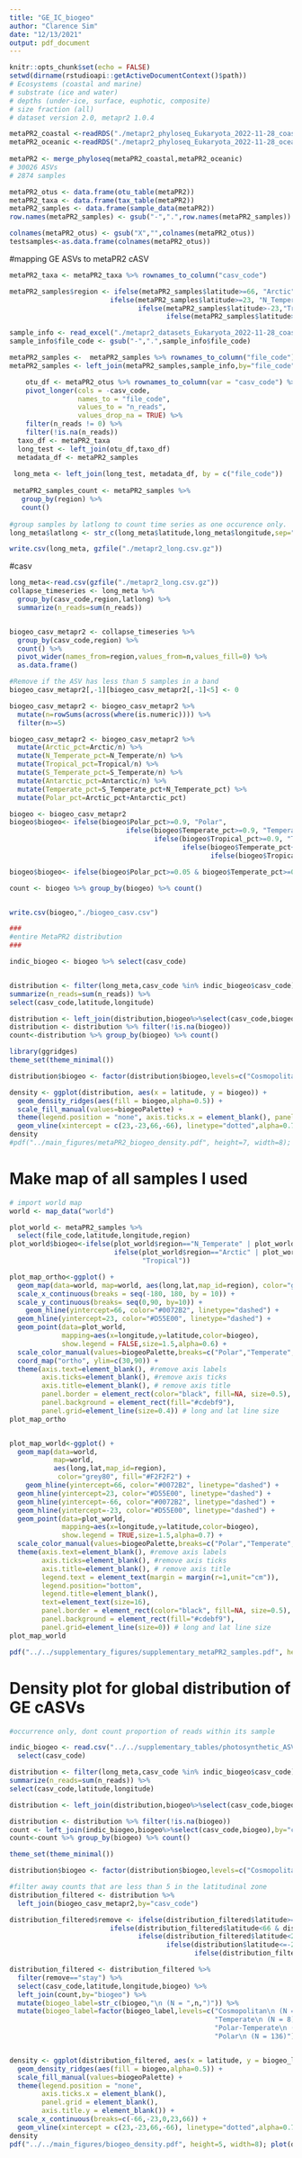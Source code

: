 ```yaml
---
title: "GE_IC_biogeo"
author: "Clarence Sim"
date: "12/13/2021"
output: pdf_document
---
```


```r
knitr::opts_chunk$set(echo = FALSE)
setwd(dirname(rstudioapi::getActiveDocumentContext()$path))
# Ecosystems (coastal and marine)
# substrate (ice and water)
# depths (under-ice, surface, euphotic, composite)
# size fraction (all)
# dataset version 2.0, metapr2 1.0.4

metaPR2_coastal <-readRDS("./metapr2_phyloseq_Eukaryota_2022-11-28_coastal.rds") 
metaPR2_oceanic <-readRDS("./metapr2_phyloseq_Eukaryota_2022-11-28_oceanic.rds")
  
metaPR2 <- merge_phyloseq(metaPR2_coastal,metaPR2_oceanic)
# 30026 ASVs
# 2874 samples

metaPR2_otus <- data.frame(otu_table(metaPR2))
metaPR2_taxa <- data.frame(tax_table(metaPR2))
metaPR2_samples <- data.frame(sample_data(metaPR2))
row.names(metaPR2_samples) <- gsub("-",".",row.names(metaPR2_samples))

colnames(metaPR2_otus) <- gsub("X","",colnames(metaPR2_otus))
testsamples<-as.data.frame(colnames(metaPR2_otus))
```

#mapping GE ASVs to metaPR2 cASV

```r

metaPR2_taxa <- metaPR2_taxa %>% rownames_to_column("casv_code")

metaPR2_samples$region <- ifelse(metaPR2_samples$latitude>=66, "Arctic",
                         ifelse(metaPR2_samples$latitude>=23, "N_Temperate",
                                ifelse(metaPR2_samples$latitude>-23,"Tropical",
                                       ifelse(metaPR2_samples$latitude>-66,"S_Temperate","Antarctic"))))

sample_info <- read_excel("./metapr2_datasets_Eukaryota_2022-11-28_coastal_oceanic/samples.xlsx") %>% select(file_code,longitude) 
sample_info$file_code <- gsub("-",".",sample_info$file_code)

metaPR2_samples <-  metaPR2_samples %>% rownames_to_column("file_code")
metaPR2_samples <- left_join(metaPR2_samples,sample_info,by="file_code")

    otu_df <- metaPR2_otus %>% rownames_to_column(var = "casv_code") %>%
    pivot_longer(cols = -casv_code,
                 names_to = "file_code",
                 values_to = "n_reads",
                 values_drop_na = TRUE) %>%
    filter(n_reads != 0) %>%
    filter(!is.na(n_reads))
  taxo_df <- metaPR2_taxa
  long_test <- left_join(otu_df,taxo_df)
  metadata_df <- metaPR2_samples
  
 long_meta <- left_join(long_test, metadata_df, by = c("file_code"))
 
 metaPR2_samples_count <- metaPR2_samples %>% 
   group_by(region) %>% 
   count()
  
#group samples by latlong to count time series as one occurence only.
long_meta$latlong <- str_c(long_meta$latitude,long_meta$longitude,sep=",")

write.csv(long_meta, gzfile("./metapr2_long.csv.gz"))
```


#casv

```r
long_meta<-read.csv(gzfile("./metapr2_long.csv.gz"))
collapse_timeseries <- long_meta %>% 
  group_by(casv_code,region,latlong) %>%
  summarize(n_reads=sum(n_reads))


biogeo_casv_metapr2 <- collapse_timeseries %>% 
  group_by(casv_code,region) %>% 
  count() %>%
  pivot_wider(names_from=region,values_from=n,values_fill=0) %>%
  as.data.frame()

#Remove if the ASV has less than 5 samples in a band
biogeo_casv_metapr2[,-1][biogeo_casv_metapr2[,-1]<5] <- 0

biogeo_casv_metapr2 <- biogeo_casv_metapr2 %>% 
  mutate(n=rowSums(across(where(is.numeric)))) %>%
  filter(n>=5)

biogeo_casv_metapr2 <- biogeo_casv_metapr2 %>% 
  mutate(Arctic_pct=Arctic/n) %>%
  mutate(N_Temperate_pct=N_Temperate/n) %>%
  mutate(Tropical_pct=Tropical/n) %>%
  mutate(S_Temperate_pct=S_Temperate/n) %>%
  mutate(Antarctic_pct=Antarctic/n) %>%
  mutate(Temperate_pct=S_Temperate_pct+N_Temperate_pct) %>%
  mutate(Polar_pct=Arctic_pct+Antarctic_pct)

biogeo <- biogeo_casv_metapr2
biogeo$biogeo<- ifelse(biogeo$Polar_pct>=0.9, "Polar",
                             ifelse(biogeo$Temperate_pct>=0.9, "Temperate",
                                    ifelse(biogeo$Tropical_pct>=0.9, "Tropical",
                                           ifelse(biogeo$Temperate_pct+biogeo$Polar_pct>0.9, "Polar-Temperate",
                                                  ifelse(biogeo$Tropical_pct+biogeo$Temperate_pct>0.9, "Temperate-Tropical", "Cosmopolitan")))))

biogeo$biogeo<- ifelse(biogeo$Polar_pct>=0.05 & biogeo$Temperate_pct>=0.05 & biogeo$Tropical_pct>=0.05, "Cosmopolitan", biogeo$biogeo)

count <- biogeo %>% group_by(biogeo) %>% count()


write.csv(biogeo,"./biogeo_casv.csv")

###
#entire MetaPR2 distribution
###

indic_biogeo <- biogeo %>% select(casv_code)


distribution <- filter(long_meta,casv_code %in% indic_biogeo$casv_code) %>% group_by(casv_code,latlong,latitude,longitude) %>%
summarize(n_reads=sum(n_reads)) %>%
select(casv_code,latitude,longitude)

distribution <- left_join(distribution,biogeo%>%select(casv_code,biogeo),by="casv_code") 
distribution <- distribution %>% filter(!is.na(biogeo))
count<-distribution %>% group_by(biogeo) %>% count()

library(ggridges)
theme_set(theme_minimal())

distribution$biogeo <- factor(distribution$biogeo,levels=c("Cosmopolitan","Tropical","Temperate-Tropical","Temperate","Polar-Temperate","Polar"))

density <- ggplot(distribution, aes(x = latitude, y = biogeo)) +
  geom_density_ridges(aes(fill = biogeo,alpha=0.5)) +
  scale_fill_manual(values=biogeoPalette) +
  theme(legend.position = "none", axis.ticks.x = element_blank(), panel.grid=element_blank()) + scale_x_continuous(breaks=c(-66,-23,0,23,66)) + 
  geom_vline(xintercept = c(23,-23,66,-66), linetype="dotted",alpha=0.7)
density
#pdf("../main_figures/metaPR2_biogeo_density.pdf", height=7, width=8); plot(density); dev.off() 

```

# Make map of all samples I used
```r
# import world map
world <- map_data("world")

plot_world <- metaPR2_samples %>%
  select(file_code,latitude,longitude,region)
plot_world$biogeo<-ifelse(plot_world$region=="N_Temperate" | plot_world$region=="S_Temperate", "Temperate",
                          ifelse(plot_world$region=="Arctic" | plot_world$region=="Antarctic", "Polar", 
                                 "Tropical"))

plot_map_ortho<-ggplot() +
  geom_map(data=world, map=world, aes(long,lat,map_id=region), color="grey80", fill="#F2F2F2") +
  scale_x_continuous(breaks = seq(-180, 180, by = 10)) +
  scale_y_continuous(breaks= seq(0,90, by=10)) +
    geom_hline(yintercept=66, color="#0072B2", linetype="dashed") +
  geom_hline(yintercept=23, color="#D55E00", linetype="dashed") +
  geom_point(data=plot_world,
             mapping=aes(x=longitude,y=latitude,color=biogeo),
             show.legend = FALSE,size=1.5,alpha=0.6) +
  scale_color_manual(values=biogeoPalette,breaks=c("Polar","Temperate","Tropical")) +
  coord_map("ortho", ylim=c(30,90)) +
  theme(axis.text=element_blank(), #remove axis labels
        axis.ticks=element_blank(), #remove axis ticks
        axis.title=element_blank(), # remove axis title
        panel.border = element_rect(color="black", fill=NA, size=0.5),
        panel.background = element_rect(fill="#cdebf9"),
        panel.grid=element_line(size=0.4)) # long and lat line size
plot_map_ortho


plot_map_world<-ggplot() +
  geom_map(data=world,
           map=world,
           aes(long,lat,map_id=region),
            color="grey80", fill="#F2F2F2") +
    geom_hline(yintercept=66, color="#0072B2", linetype="dashed") +
  geom_hline(yintercept=23, color="#D55E00", linetype="dashed") +
  geom_hline(yintercept=-66, color="#0072B2", linetype="dashed") +
  geom_hline(yintercept=-23, color="#D55E00", linetype="dashed") +
  geom_point(data=plot_world,
             mapping=aes(x=longitude,y=latitude,color=biogeo),
             show.legend = TRUE,size=1.5,alpha=0.7) +
  scale_color_manual(values=biogeoPalette,breaks=c("Polar","Temperate","Tropical"),name="Region") +
  theme(axis.text=element_blank(), #remove axis labels
        axis.ticks=element_blank(), #remove axis ticks
        axis.title=element_blank(), # remove axis title
        legend.text = element_text(margin = margin(r=1,unit="cm")),
        legend.position="bottom",
        legend.title=element_blank(),
        text=element_text(size=16),
        panel.border = element_rect(color="black", fill=NA, size=0.5),
        panel.background = element_rect(fill="#cdebf9"),
        panel.grid=element_line(size=0)) # long and lat line size
plot_map_world

pdf("../../supplementary_figures/supplementary_metaPR2_samples.pdf", height=6, width=14) ; plot(plot_map_ortho+plot_map_world); dev.off() 
```

# Density plot for global distribution of GE cASVs
```r
#occurrence only, dont count proportion of reads within its sample

indic_biogeo <- read.csv("../../supplementary_tables/photosynthetic_ASVs_TAXONtable.csv") %>% 
  select(casv_code)

distribution <- filter(long_meta,casv_code %in% indic_biogeo$casv_code) %>% group_by(casv_code,latlong,latitude,longitude) %>%
summarize(n_reads=sum(n_reads)) %>%
select(casv_code,latitude,longitude)

distribution <- left_join(distribution,biogeo%>%select(casv_code,biogeo),by="casv_code") 

distribution <- distribution %>% filter(!is.na(biogeo))
count <- left_join(indic_biogeo,biogeo%>%select(casv_code,biogeo),by="casv_code")
count<-count %>% group_by(biogeo) %>% count()

theme_set(theme_minimal())

distribution$biogeo <- factor(distribution$biogeo,levels=c("Cosmopolitan","Tropical","Temperate-Tropical","Temperate","Polar-Temperate","Polar"))

#filter away counts that are less than 5 in the latitudinal zone 
distribution_filtered <- distribution %>% 
  left_join(biogeo_casv_metapr2,by="casv_code")

distribution_filtered$remove <- ifelse(distribution_filtered$latitude>=66 & distribution_filtered$Arctic==0, "remove",
                         ifelse(distribution_filtered$latitude<66 & distribution_filtered$latitude>=23 & distribution_filtered$N_Temperate==0,"remove",
                                ifelse(distribution_filtered$latitude<23 & distribution_filtered$latitude>-23 & distribution_filtered$Tropical==0,"remove",
                                       ifelse(distribution$latitude<=-23 & distribution_filtered$latitude>-66 & distribution_filtered$S_Temperate==0,"remove",
                                              ifelse(distribution_filtered$latitude<=-66 & distribution_filtered$Antarctic==0,"remove","stay")))))

distribution_filtered <- distribution_filtered %>% 
  filter(remove=="stay") %>%
  select(casv_code,latitude,longitude,biogeo) %>%
  left_join(count,by="biogeo") %>%
  mutate(biogeo_label=str_c(biogeo,"\n (N = ",n,")")) %>%
  mutate(biogeo_label=factor(biogeo_label,levels=c("Cosmopolitan\n (N = 22)",
                                                   "Temperate\n (N = 8)",
                                                   "Polar-Temperate\n (N = 94)",
                                                   "Polar\n (N = 136)")))


density <- ggplot(distribution_filtered, aes(x = latitude, y = biogeo_label)) +
  geom_density_ridges(aes(fill = biogeo,alpha=0.5)) +
  scale_fill_manual(values=biogeoPalette) +
  theme(legend.position = "none", 
        axis.ticks.x = element_blank(), 
        panel.grid = element_blank(),
        axis.title.y = element_blank()) + 
  scale_x_continuous(breaks=c(-66,-23,0,23,66)) + 
  geom_vline(xintercept = c(23,-23,66,-66), linetype="dotted",alpha=0.7)
density
pdf("../../main_figures/biogeo_density.pdf", height=5, width=8); plot(density); dev.off() 

```

